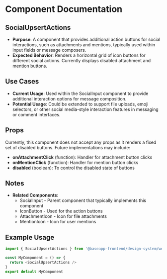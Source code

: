 
<Meta title="@baseapp-frontend | components/Shared/SocialUpsertActions" />

# Component Documentation

## SocialUpsertActions

- **Purpose**: A component that provides additional action buttons for social interactions, such as attachments and mentions, typically used within input fields or message composers.
- **Expected Behavior**: Renders a horizontal grid of icon buttons for different social actions. Currently displays disabled attachment and mention buttons.

## Use Cases

- **Current Usage**: Used within the SocialInput component to provide additional interaction options for message composition.
- **Potential Usage**: Could be extended to support file uploads, emoji selectors, or other social media-style interaction features in messaging or comment interfaces.

## Props

Currently, this component does not accept any props as it renders a fixed set of disabled buttons. Future implementations may include:

- **onAttachmentClick** (function): Handler for attachment button clicks
- **onMentionClick** (function): Handler for mention button clicks
- **disabled** (boolean): To control the disabled state of buttons

## Notes

- **Related Components**:
  - SocialInput - Parent component that typically implements this component
  - IconButton - Used for the action buttons
  - AttachmentIcon - Icon for file attachments
  - MentionIcon - Icon for user mentions

## Example Usage

```javascript
import { SocialUpsertActions } from '@baseapp-frontend/design-system/web'

const MyComponent = () => {
  return <SocialUpsertActions />
}
export default MyComponent
```
